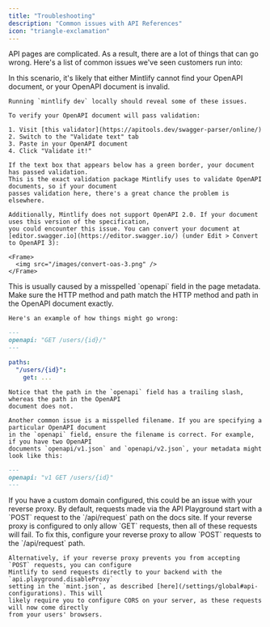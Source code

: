 ```yaml
---
title: "Troubleshooting"
description: "Common issues with API References"
icon: "triangle-exclamation"
---
```


API pages are complicated. As a result, there are a lot of things that can go wrong.
Here's a list of common issues we've seen customers run into:

<AccordionGroup>
  <Accordion title="All of my OpenAPI pages are completely blank">
    In this scenario, it's likely that either Mintlify cannot find your OpenAPI document,
    or your OpenAPI document is invalid.

    Running `mintlify dev` locally should reveal some of these issues.

    To verify your OpenAPI document will pass validation:

    1. Visit [this validator](https://apitools.dev/swagger-parser/online/)
    2. Switch to the "Validate text" tab
    3. Paste in your OpenAPI document
    4. Click "Validate it!"

    If the text box that appears below has a green border, your document has passed validation.
    This is the exact validation package Mintlify uses to validate OpenAPI documents, so if your document
    passes validation here, there's a great chance the problem is elsewhere.

    Additionally, Mintlify does not support OpenAPI 2.0. If your document uses this version of the specification,
    you could encounter this issue. You can convert your document at [editor.swagger.io](https://editor.swagger.io/) (under Edit > Convert to OpenAPI 3):

    <Frame>
      <img src="/images/convert-oas-3.png" />
    </Frame>

  </Accordion>

  <Accordion title="One of my OpenAPI pages is completely blank">
    This is usually caused by a misspelled `openapi` field in the page metadata. Make sure
    the HTTP method and path match the HTTP method and path in the OpenAPI document exactly.

    Here's an example of how things might go wrong:

```md get-user.mdx
---
openapi: "GET /users/{id}/"
---
```

```yaml openapi.yaml
paths:
  "/users/{id}":
    get: ...
```

    Notice that the path in the `openapi` field has a trailing slash, whereas the path in the OpenAPI
    document does not.

    Another common issue is a misspelled filename. If you are specifying a particular OpenAPI document
    in the `openapi` field, ensure the filename is correct. For example, if you have two OpenAPI
    documents `openapi/v1.json` and `openapi/v2.json`, your metadata might look like this:

```md api-reference/v1/users/get-user.mdx
---
openapi: "v1 GET /users/{id}"
---
```

  </Accordion>

  <Accordion title="Requests from the API Playground don't work">
    If you have a custom domain configured, this could be an issue with your reverse proxy. By
    default, requests made via the API Playground start with a `POST` request to the
    `/api/request` path on the docs site. If your reverse proxy is configured to only allow `GET`
    requests, then all of these requests will fail. To fix this, configure your reverse proxy to
    allow `POST` requests to the `/api/request` path.

    Alternatively, if your reverse proxy prevents you from accepting `POST` requests, you can configure
    Mintlify to send requests directly to your backend with the `api.playground.disableProxy`
    setting in the `mint.json`, as described [here](/settings/global#api-configurations). This will
    likely require you to configure CORS on your server, as these requests will now come directly
    from your users' browsers.

  </Accordion>
</AccordionGroup>
